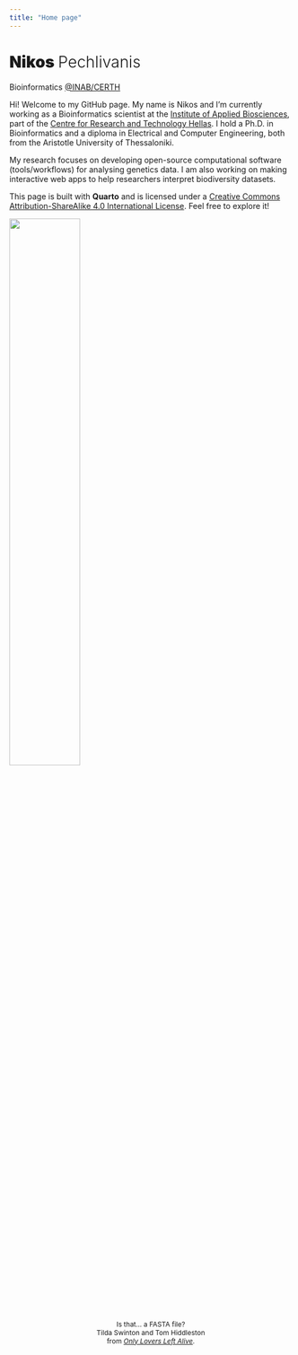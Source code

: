 ```yaml
---
title: "Home page"
---
```


# [Nikos]{style="font-weight:900;"} [Pechlivanis]{style="font-weight:300;"}

Bioinformatics [\@INAB/CERTH](https://www.inab.certh.gr/)

Hi! Welcome to my GitHub page. My name is Nikos and I'm currently working as a Bioinformatics scientist at the [Institute of Applied Biosciences](https://www.inab.certh.gr/), part of the [Centre for Research and Technology Hellas](https://www.certh.gr/root.en.aspx). I hold a Ph.D. in Bioinformatics and a diploma in Electrical and Computer Engineering, both from the Aristotle University of Thessaloniki.

My research focuses on developing open-source computational software (tools/workflows) for analysing genetics data. I am also working on making interactive web apps to help researchers interpret biodiversity datasets.

This page is built with **Quarto** and is licensed under a [Creative Commons Attribution-ShareAlike 4.0 International License](http://creativecommons.org/licenses/by-sa/4.0/). Feel free to explore it!

![](../images/hissing.jpg){fig-cap-location="top" fig-align="center" width="50%"}

::: {style="text-align: center; font-size: .75rem"}
Is that... a FASTA file?<br>Tilda Swinton and Tom Hiddleston<br>from [*Only Lovers Left Alive*](https://www.imdb.com/title/tt1714915/).
:::